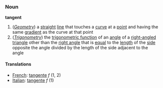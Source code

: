 ===Noun===
'''tangent'''

#(''[[Geometry]]'') a [[straight]] [[line]] that touches a [[curve]] at a [[point]] and having the same [[gradient]] as the curve at that point
#(''[[Trigonometry]]'') the [[trigonometric function]] of an [[angle]] of a [[right-angled]] [[triangle]] other than the [[right angle]] that is [[equal]] to the [[length]] of the [[side]] opposite the angle divided by the length of the side adjacent to the angle

====Translations====
*[[French]]: [[tangente]] ''f'' (1, 2)
*[[Italian]]: [[tangente]] ''f'' (1)